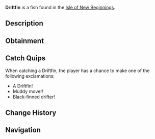 {{FishInfobox
|image          = Driftfin.png
|rarity         = Rare
|sea            = Second Sea
|location       = [[Isle of New Beginnings]]
|sublocation    = 
|sources        = Fishing Rod
|radar_location = 
|prog_speed     = -2
|xp             = 231
|weather        = Rain
|time           = Night
|season         = Autumn
|bait           = Insect
|base_weight    = 66
|base_value     = 485
|weight_range   = 42
|base_chance    = 45
|base_resil     = 38
}}
'''Driftfin''' is a {{Rarity|Rare}} fish found in the [[Isle of New Beginnings]].

== Description ==
{{Description|A dirt-colored fish with sleek black fins, drifting silently with the current.|Bestiary Entry}}

== Obtainment ==
{{Description|It blends into the muddy depths at dusk.|Bestiary Hint}}
{{Fish Availability|
Isle of New Beginnings
|top_rods      = 
Trident Rod\154910.69\75000.67;
Leviathan's Fang Rod\130349.36\74951.62;
Firefly Rod\121709.15\117099.03;
No-Life Rod\120993.97\102504.85;
Brother's Rod\116048.97\96604.89;
Resourceful Rod\94411.78\94225.81;
Free Spirit Rod\94718.09\101466.6;
Long Rod\94814.78\93661.98;
Egg Rod\111592.63\111592.63;
Verdant Shear Rod\107681.79\107681.79;
Great Dreamer Rod\104669.88\104669.88;
Wildflower Rod\115163.34\103171.48;
Adventurer's Rod\84098.42\84098.42;
Challenger's Rod\101900.32\85785.5;
Blazebringer Rod\101746.22\101746.22;
Depthseeker Rod\100460.17\90063.29;
Avalanche Rod\97015.56\87200.77;
Volcanic Rod\96227.63\83138.87;
Seraphic Rod\95800.23\66799.72;
Zeus Rod\95775.95\82748.62;
Rod Of The Depths\95359.32\78610.3;
Rod Of The Forgotten Fang\92624.79\63319.66;
Steady Rod\80376.98\73640.9;
Rod Of The Exalted One\80171.38\62905.79;
Ethereal Prism Rod\76878.2\66229.1
|recommended   = Verdant Shear Rod
}}

== Catch Quips ==
When catching a Driftfin, the player has a chance to make one of the following exclamations:
* A Driftfin!
* Muddy mover!
* Black-finned drifter!

== Change History ==
{{Change History|{{subst:Current Version}}}}

== Navigation ==
{{Fish Navbox|Isle of New Beginnings}}
